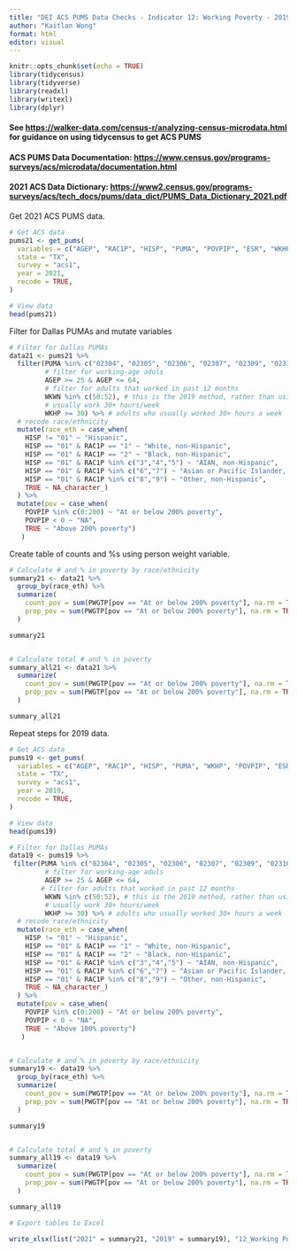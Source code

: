 ---
title: "DEI ACS PUMS Data Checks - Indicator 12: Working Poverty - 2019-2021 (2019 report method)"
author: "Kaitlan Wong"
format: html
editor: visual
---

```{r setup, include=FALSE}
knitr::opts_chunk$set(echo = TRUE)
library(tidycensus) 
library(tidyverse) 
library(readxl) 
library(writexl) 
library(dplyr)
```

#### See <https://walker-data.com/census-r/analyzing-census-microdata.html> for guidance on using tidycensus to get ACS PUMS

#### ACS PUMS Data Documentation: <https://www.census.gov/programs-surveys/acs/microdata/documentation.html>

#### 2021 ACS Data Dictionary: <https://www2.census.gov/programs-surveys/acs/tech_docs/pums/data_dict/PUMS_Data_Dictionary_2021.pdf>

Get 2021 ACS PUMS data.

```{r}
# Get ACS data
pums21 <- get_pums(
  variables = c("AGEP", "RAC1P", "HISP", "PUMA", "POVPIP", "ESR", "WKHP", "WKWN"),
  state = "TX",
  survey = "acs1",
  year = 2021,
  recode = TRUE,
)

# View data
head(pums21)
```

Filter for Dallas PUMAs and mutate variables

```{r}
# Filter for Dallas PUMAs
data21 <- pums21 %>%
  filter(PUMA %in% c("02304", "02305", "02306", "02307", "02309", "02310", "02311", "02312", "02313", "02314", "02315", "02316", "02319", "01901", "02001"),
         # filter for working-age aduls
         AGEP >= 25 & AGEP <= 64,
         # filter for adults that worked in past 12 months
         WKWN %in% c(50:52), # this is the 2019 method, rather than using ESR. We are filtering for adults that worked 50-52 weeks in the apst year.
         # usually work 30+ hours/week
         WKHP >= 30) %>% # adults who usually worked 30+ hours a week
  # recode race/ethnicity
  mutate(race_eth = case_when(
    HISP != "01" ~ "Hispanic",
    HISP == "01" & RAC1P == "1" ~ "White, non-Hispanic",
    HISP == "01" & RAC1P == "2" ~ "Black, non-Hispanic",
    HISP == "01" & RAC1P %in% c("3","4","5") ~ "AIAN, non-Hispanic",
    HISP == "01" & RAC1P %in% c("6","7") ~ "Asian or Pacific Islander, non-Hispanic",
    HISP == "01" & RAC1P %in% c("8","9") ~ "Other, non-Hispanic",
    TRUE ~ NA_character_)
  ) %>%
  mutate(pov = case_when(
    POVPIP %in% c(0:200) ~ "At or below 200% poverty",
    POVPIP < 0 ~ "NA",
    TRUE ~ "Above 200% poverty")
   )
```

Create table of counts and %s using person weight variable.

```{r}
# Calculate # and % in poverty by race/ethnicity
summary21 <- data21 %>%
  group_by(race_eth) %>%
  summarize(
    count_pov = sum(PWGTP[pov == "At or below 200% poverty"], na.rm = TRUE),
    prop_pov = sum(PWGTP[pov == "At or below 200% poverty"], na.rm = TRUE) / sum(PWGTP)
  )

summary21


# Calculate total # and % in poverty
summary_all21 <- data21 %>%
  summarize(
    count_pov = sum(PWGTP[pov == "At or below 200% poverty"], na.rm = TRUE),
    prop_pov = sum(PWGTP[pov == "At or below 200% poverty"], na.rm = TRUE) / sum(PWGTP)
  )

summary_all21
```

Repeat steps for 2019 data.

```{r}
# Get ACS data
pums19 <- get_pums(
  variables = c("AGEP", "RAC1P", "HISP", "PUMA", "WKHP", "POVPIP", "ESR", "WKWN"),
  state = "TX",
  survey = "acs1",
  year = 2019,
  recode = TRUE,
)

# View data
head(pums19)
```

```{r}
# Filter for Dallas PUMAs
data19 <- pums19 %>%
 filter(PUMA %in% c("02304", "02305", "02306", "02307", "02309", "02310", "02311", "02312", "02313", "02314", "02315", "02316", "02319", "01901", "02001"),
         # filter for working-age aduls
         AGEP >= 25 & AGEP <= 64,
        # filter for adults that worked in past 12 months
         WKWN %in% c(50:52), # this is the 2019 method, rather than using ESR. We are filtering for adults that worked 50-52 weeks in the apst year.
         # usually work 30+ hours/week
         WKHP >= 30) %>% # adults who usually worked 30+ hours a week
  # recode race/ethnicity
  mutate(race_eth = case_when(
    HISP != "01" ~ "Hispanic",
    HISP == "01" & RAC1P == "1" ~ "White, non-Hispanic",
    HISP == "01" & RAC1P == "2" ~ "Black, non-Hispanic",
    HISP == "01" & RAC1P %in% c("3","4","5") ~ "AIAN, non-Hispanic",
    HISP == "01" & RAC1P %in% c("6","7") ~ "Asian or Pacific Islander, non-Hispanic",
    HISP == "01" & RAC1P %in% c("8","9") ~ "Other, non-Hispanic",
    TRUE ~ NA_character_)
  ) %>%
  mutate(pov = case_when(
    POVPIP %in% c(0:200) ~ "At or below 200% poverty",
    POVPIP < 0 ~ "NA",
    TRUE ~ "Above 100% poverty")
   )


# Calculate # and % in poverty by race/ethnicity
summary19 <- data19 %>%
  group_by(race_eth) %>%
  summarize(
    count_pov = sum(PWGTP[pov == "At or below 200% poverty"], na.rm = TRUE),
    prop_pov = sum(PWGTP[pov == "At or below 200% poverty"], na.rm = TRUE) / sum(PWGTP)
  )

summary19


# Calculate total # and % in poverty
summary_all19 <- data19 %>%
  summarize(
    count_pov = sum(PWGTP[pov == "At or below 200% poverty"], na.rm = TRUE),
    prop_pov = sum(PWGTP[pov == "At or below 200% poverty"], na.rm = TRUE) / sum(PWGTP)
  )

summary_all19
```

```{r}
# Export tables to Excel

write_xlsx(list("2021" = summary21, "2019" = summary19), "12_Working Poverty_19_21_2019 method.xlsx")
```
